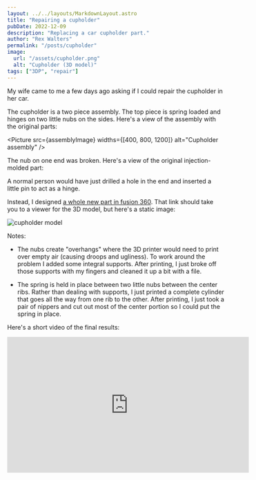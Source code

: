 ```yaml
---
layout: ../../layouts/MarkdownLayout.astro
title: "Repairing a cupholder"
pubDate: 2022-12-09
description: "Replacing a car cupholder part."
author: "Rex Walters"
permalink: "/posts/cupholder"
image:
  url: "/assets/cupholder.png"
  alt: "Cupholder (3D model)"
tags: ["3DP", "repair"]
---
```




My wife came to me a few days ago asking if I could repair the cupholder in her
car.

The cupholder is a two piece assembly. The top piece is spring loaded and hinges
on two little nubs on the sides. Here's a view of the assembly with the original
parts:

<Picture
  src={assemblyImage}
  widths={[400, 800, 1200]}
  alt="Cupholder assembly"
/>

The nub on one end was broken. Here's a view of
the original injection-molded part:

<div class="grid">
  <Picture
    widths={[400, 800, 1200]}
    src={originalImage}
    alt="Original cupholder"
  />
  <Picture
    widths={[400, 800, 1200]}
    src={brokenImage}
    alt="View of broken end"
  />
</div>

A normal person would have just drilled a hole in the end and inserted a little
pin to act as a hinge.

Instead, I designed [a whole new part in fusion 360](https://a360.co/3VNdqAe).
That link should take you to a viewer for the 3D model, but here's a static
image:

<img src="/assets/cupholder.png" alt="cupholder model" />

Notes:

- The nubs create "overhangs" where the 3D printer would need to print over
  empty air (causing droops and ugliness). To work around the problem I added
  some integral supports. After printing, I just broke off those supports with
  my fingers and cleaned it up a bit with a file.

- The spring is held in place between two little nubs between the center ribs.
  Rather than dealing with supports, I just printed a complete cylinder that
  goes all the way from one rib to the other. After printing, I just took a pair
  of nippers and cut out most of the center portion so I could put the spring in
  place.

Here's a short video of the final results:

<iframe
  width="560"
  height="315"
  src="https://www.youtube.com/embed/rH7g6PRv0-0"
  title="YouTube video player"
  frameborder="0"
  allow="accelerometer; autoplay; clipboard-write; encrypted-media; gyroscope; picture-in-picture"
  allowfullscreen
></iframe>
